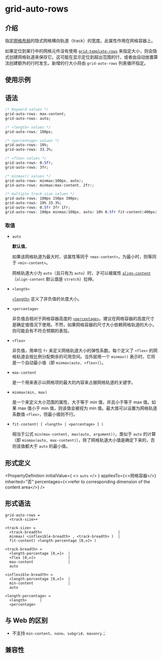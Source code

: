 # grid-auto-rows

## 介绍

指定[网格布局](guide/ui/layout/grid-layout.mdx)的隐式网格横向轨道（track）的宽度。此属性作用在网格容器上。

如果定位到某行中的网格元件没有使用 [`grid-template-rows`](./grid-template-rows) 来指定大小，则会隐式创建网格轨道来保存它。这可能在显示定位到超出范围的行，或者由自动放置算法创建额外的行时发生。新增的行大小将由 `grid-auto-rows` 列表循环指定。

## 使用示例


<Go
  example="css-api"
  defaultFile="src/grid-auto-rows/App.tsx"
  img="https://lf-lynx.tiktok-cdns.com/obj/lynx-artifacts-oss-sg/lynx-website/assets/doc/css/grid-auto-rows.png"
  defaultEntryFile="dist/grid-auto-rows.lynx.bundle"
  entry="src/grid-auto-rows"
/>

## 语法

```css
/* Keyword values */
grid-auto-rows: max-content;
grid-auto-rows: auto;

/* <length> values */
grid-auto-rows: 100px;

/* <percentage> values */
grid-auto-rows: 10%;
grid-auto-rows: 33.3%;

/* <flex> values */
grid-auto-rows: 0.5fr;
grid-auto-rows: 3fr;

/* minmax() values */
grid-auto-rows: minmax(100px, auto);
grid-auto-rows: minmax(max-content, 2fr);

/* multiple track-size values */
grid-auto-rows: 100px 150px 390px;
grid-auto-rows: 10% 33.3%;
grid-auto-rows: 0.5fr 3fr 1fr;
grid-auto-rows: 100px minmax(100px, auto) 10% 0.5fr fit-content(400px);
```

### 取值

- `auto`

  **默认值**。

  如果该网格轨道为最大时，该属性等同于 `<max-content>`，为最小时，则等同于 `<min-content>`。

  网格轨道大小为 `auto`（且只有为 `auto`）时，才可以被属性 [`align-content`](./align-content.mdx)（`align-content` 默认值是 `stretch`）拉伸。

- `<length>`

  [`<length>`](api/css/data-type/length.mdx) 定义了非负值的长度大小。

- `<percentage>`

  非负值且相对于网格容器高度的 [`<percentage>`](api/css/data-type/percentage.mdx)。建议在网格容器的高度尺寸是确定值情况下使用。不然，如果网格容器的尺寸大小依赖网格轨道的大小，则可能会有不符合预期的表现。

- `<flex>`

  非负值，用单位 `fr` 来定义网格轨道大小的弹性系数。每个定义了 `<flex>` 的网格轨道会按比例分配剩余的可用空间。当外层用一个 `minmax()` 表示时，它将是一个自动最小值（即 `minmax(auto, <flex>)`）。

- `max-content`

  是一个用来表示以网格项的最大的内容来占据网格轨道的关键字。

- `minmax(min, max)`

  是一个来定义大小范围的属性，大于等于 min 值，并且小于等于 max 值。如果 max 值小于 min 值，则该值会被视为 min 值。最大值可以设置为网格轨道系数值 `<flex>`，但最小值则不行。

- `fit-content( [ <length> | <percentage> ] )`

  相当于公式 `min(max-content, max(auto, argument))`，类似于 `auto` 的计算（即 `minmax(auto, max-content)`），除了网格轨道大小值是确定下来的，否则该值都大于 `auto` 的最小值。

## 形式定义


<PropertyDefinition
  initialValue={
    <>
      <code>auto</code>
    </>
  }
  appliesTo={<>网格容器</>}
  inherited="否"
  percentages={<>refer to corresponding dimension of the content area</>}
/>

## 形式语法

```
grid-auto-rows =
  <track-size>+

<track-size> =
  <track-breadth>                                   |
  minmax( <inflexible-breadth> , <track-breadth> )  |
  fit-content( <length-percentage [0,∞]> )

<track-breadth> =
  <length-percentage [0,∞]>  |
  <flex [0,∞]>               |
  max-content                |
  auto

<inflexible-breadth> =
  <length-percentage [0,∞]>  |
  min-content                |
  auto

<length-percentage> =
  <length>      |
  <percentage>
```

## 与 Web 的区别

- 不支持 `min-content`、`none`、`subgrid`、`masonry`；

## 兼容性


<LegacyCompatTable metadata="css/properties/grid-auto-rows" />
